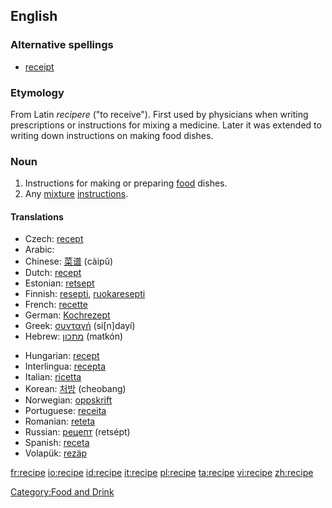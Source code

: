 ==English==
===Alternative spellings===
* [[receipt]] {{italbrac|obsolete}}

===Etymology===
From Latin ''recipere'' ("to receive"). First used by physicians when writing prescriptions or instructions for mixing a medicine. Later it was extended to writing down instructions on making food dishes.

===Noun===
{{en-noun}}

# Instructions for making or preparing [[food]] dishes.
# Any [[mixture]] [[instruction]]s.

====Translations====
{{trans-top|instructions for making or preparing food dishes}}
*Czech: [[recept#Czech|recept]] {{m}}
*Arabic: {{ARchar|[[وصفة]]}} {{Unicode|(wáʂfa)}} {{f}}
*Chinese: [[菜谱]] (càipǔ)
*Dutch: [[recept]] {{n}}
*Estonian: [[retsept]]
*Finnish: [[resepti]], [[ruokaresepti]]
*French: [[recette]] {{f}}
*German: [[Kochrezept]] {{n}}
*Greek: [[συνταγή]] (si[n]dayí) {{f}}
*Hebrew: [[מתכון]] (matkón) {{m}}
{{trans-mid}}
*Hungarian: [[recept#Hungarian|recept]]
*Interlingua: [[recepta]]
*Italian: [[ricetta]] {{f}}
*Korean: [[처방]] (cheobang)
*Norwegian: [[oppskrift]]
*Portuguese: [[receita]] {{f}}
*Romanian: [[reteta]] {{f}}
*Russian: [[рецепт]] (retsépt) {{m}}
*Spanish: [[receta]] {{f}}
*Volapük: [[rezäp]]
{{trans-bottom}}

[[Category:Food and Drink]]

[[fr:recipe]]
[[io:recipe]]
[[id:recipe]]
[[it:recipe]]
[[pl:recipe]]
[[ta:recipe]]
[[vi:recipe]]
[[zh:recipe]]